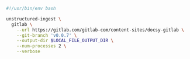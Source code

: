 ```bash Shell
#!/usr/bin/env bash

unstructured-ingest \
  gitlab \
    --url https://gitlab.com/gitlab-com/content-sites/docsy-gitlab \
    --git-branch 'v0.0.7' \
    --output-dir $LOCAL_FILE_OUTPUT_DIR \
    --num-processes 2 \
    --verbose
```
